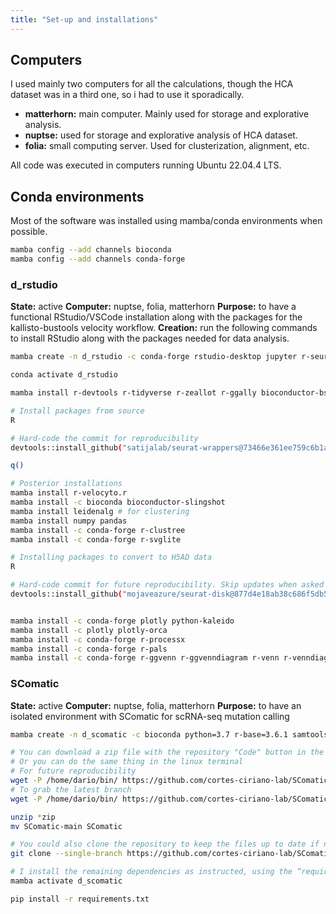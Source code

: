 ```yaml
---
title: "Set-up and installations"
---
```


## Computers
I used mainly two computers for all the calculations, though the HCA dataset was in a third one, so i had to use it sporadically. 

- **matterhorn:** main computer. Mainly used for storage and explorative analysis.
- **nuptse:** used for storage and explorative analysis of HCA dataset.
- **folia:** small computing server. Used for clusterization, alignment, etc. 

All code was executed in computers running Ubuntu 22.04.4 LTS.

## Conda environments

Most of the software was installed using mamba/conda environments when possible. 

```bash
mamba config --add channels bioconda
mamba config --add channels conda-forge
```

### d_rstudio
**State:** active
**Computer:** nuptse, folia, matterhorn
**Purpose:** to have a functional RStudio/VSCode installation along with the packages for the kallisto-bustools velocity workflow.
**Creation:** run the following commands to install RStudio along with the packages needed for data analysis.

```bash
mamba create -n d_rstudio -c conda-forge rstudio-desktop jupyter r-seurat

conda activate d_rstudio

mamba install r-devtools r-tidyverse r-zeallot r-ggally bioconductor-bsgenome.mmusculus.ucsc.mm10 bioconductor-dropletutils bioconductor-annotationhub bioconductor-singler

# Install packages from source
R

# Hard-code the commit for reproducibility
devtools::install_github("satijalab/seurat-wrappers@73466e361ee759c6b1add58faa3bc4e7a2ee5753")

q()

# Posterior installations
mamba install r-velocyto.r
mamba install -c bioconda bioconductor-slingshot
mamba install leidenalg # for clustering
mamba install numpy pandas
mamba install -c conda-forge r-clustree
mamba install -c conda-forge r-svglite

# Installing packages to convert to H5AD data
R

# Hard-code commit for future reproducibility. Skip updates when asked
devtools::install_github("mojaveazure/seurat-disk@877d4e18ab38c686f5db54f8cd290274ccdbe295")


mamba install -c conda-forge plotly python-kaleido
mamba install -c plotly plotly-orca
mamba install -c conda-forge r-processx
mamba install -c conda-forge r-pals
mamba install -c conda-forge r-ggvenn r-ggvenndiagram r-venn r-venndiagram

```

### SComatic
**State:** active
**Computer:** nuptse, folia, matterhorn
**Purpose:**  to have an isolated environment with SComatic for scRNA-seq mutation calling

```bash
mamba create -n d_scomatic -c bioconda python=3.7 r-base=3.6.1 samtools datamash bedtools

# You can download a zip file with the repository "Code" button in the web
# Or you can do the same thing in the linux terminal
# For future reproducibility
wget -P /home/dario/bin/ https://github.com/cortes-ciriano-lab/SComatic/archive/f515f4ee3e7c128600215d21992c051c16e0a03f.zip
# To grab the latest branch
wget -P /home/dario/bin/ https://github.com/cortes-ciriano-lab/SComatic/archive/main.zip

unzip *zip
mv SComatic-main SComatic

# You could also clone the repository to keep the files up to date if needed
git clone --single-branch https://github.com/cortes-ciriano-lab/SComatic.git /path/to/dir/

# I install the remaining dependencies as instructed, using the “requirements.txt” file in the repository.
mamba activate d_scomatic

pip install -r requirements.txt
```

